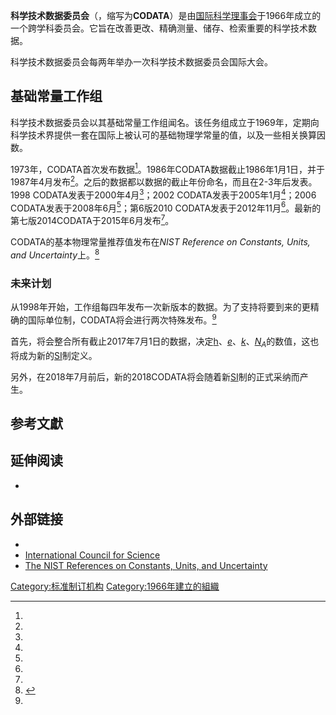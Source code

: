{{noteTA
|G1=P
|G2=C
}}
{{Infobox organization
|name           = 科学技术数据委员会
|image          = 
|image_border   = 
|size           = 
|alt            =
|caption        = 
|map            =
|msize          =
|malt           =
|mcaption       =
|abbreviation   = CODATA
|motto          = 
|formation      = 1966 
|extinction     =
|type           = 国际非政府组织
|status         =
|purpose        = 
|headquarters   = 
|location       = {{FRA}}[[巴黎|巴黎]]
|region_served  = 国际
|membership     =
|language       = 英语、法语
|leader_title   = 主席
|leader_name    = Geoffrey Boulton<ref>[http://www.codata.org/message-from-president-geoffrey-boulton Message from President Geoffrey Boulton] {{Wayback|url=http://www.codata.org/message-from-president-geoffrey-boulton |date=20170718172330 }}. Retrieved 25/06/2015.</ref>
|main_organ     =
|parent_organization = [[国际科学理事会|国际科学理事会]] (ICSU) 
|affiliations   = 
|num_staff      =
|num_volunteers =
|budget         = 
|website        =   [http://www.codata.org/ CODATA Official website]
|remarks        = 
}}

'''科学技术数据委员会'''（{{lang-en|'''Committee on Data for Science and Technology'''}}，缩写为'''CODATA'''）是由[[国际科学理事会|国际科学理事会]]于1966年成立的一个跨学科委员会。它旨在改善更改、精确测量、储存、检索重要的科学技术数据。

科学技术数据委员会每两年举办一次科学技术数据委员会国际大会。

== 基础常量工作组 ==
科学技术数据委员会以其基础常量工作组闻名。该任务组成立于1969年，定期向科学技术界提供一套在国际上被认可的基础物理学常量的值，以及一些相关换算因数。

1973年，CODATA首次发布数据<ref name=CODATA1973/>。1986年CODATA数据截止1986年1月1日，并于1987年4月发布<ref name=CODATA1986/>。之后的数据都以数据的截止年份命名，而且在2-3年后发表。1998 CODATA发表于2000年4月<ref name=CODATA1998/>；2002 CODATA发表于2005年1月<ref name=CODATA2002/>；2006 CODATA发表于2008年6月<ref name=CODATA2006/>；第6版2010 CODATA发表于2012年11月<ref name=CODATA2010/>。最新的第七版2014CODATA于2015年6月发布<ref name=CODATA2014/>。

CODATA的基本物理常量推荐值发布在''NIST Reference on Constants, Units, and Uncertainty''上。<ref name=NISTCUU>{{cite web
 |author=CODATA
 |year=2015
 |title=CODATA Recommended Values of the Fundamental Physical Constants: 2014
 |url=http://physics.nist.gov/cuu/Constants/
 |publisher=[[NIST|NIST]]
 |access-date=2016-06-10
 |archive-date=2008-06-02
 |archive-url=https://web.archive.org/web/20080602090815/http://physics.nist.gov/cuu/Constants/
 |dead-url=no
 }}</ref>

=== 未来计划 ===
从1998年开始，工作组每四年发布一次新版本的数据。为了支持将要到来的更精确的国际单位制，CODATA将会进行两次特殊发布。<ref name=CODATA2014Summary/>

首先，将会整合所有截止2017年7月1日的数据，决定[[普朗克常数|h]]、''[[基本电荷|e]]''、''[[波茲曼常數|k]]''、''[[阿伏加德罗常数|N<sub>A</sub>]]''的数值，这也将成为新的[[SI|SI]]制定义。

另外，在2018年7月前后，新的2018CODATA将会随着新[[SI|SI]]制的正式采纳而产生。

== 参考文獻 ==
{{reflist|2|refs=
<ref name=CODATA1973>{{cite journal
 |last1=Cohen
 |first1=E. R.
 |last2=Taylor
 |first2=B. N.
 |year=1973
 |title=The 1973 least-squares adjustment of the fundamental constants
 |url=http://www.nist.gov/data/PDFfiles/jpcrd37.pdf
 |journal=Journal of Physical and Chemical Reference Data
 |volume=2
 |issue=4
 |pages=663–734
 |bibcode=1973JPCRD...2..663C
 |doi=10.1063/1.3253130
 |access-date=2016-06-10
 |archive-date=2016-12-21
 |archive-url=https://web.archive.org/web/20161221040533/http://nist.gov/data/PDFfiles/jpcrd37.pdf
 |dead-url=no
 }}</ref>
<ref name=CODATA1986>{{cite journal
 |last1=Cohen |first1=E. R.
 |last2=Taylor |first2=B. N.
 |year=1987
 |title=The 1986 CODATA recommended values of the fundamental physical constants
 |journal=Journal of Research of the National Bureau of Standards
 |volume=92 |issue= 2|pages=1–13
 |bibcode=
 |doi=10.6028/jres.092.010
}}</ref>
<ref name=CODATA1998>{{cite journal
 |last1=Mohr
 |first1=P. J.
 |last2=Taylor
 |first2=B. N.
 |year=1999
 |title=CODATA recommended values of the fundamental physical constants: 1998
 |url=http://www.nist.gov/pml/div684/fcdc/upload/rmp1998-2.pdf
 |journal=Journal of Physical and Chemical Reference Data
 |volume=28
 |issue=6
 |pages=1713–1852
 |bibcode=1999JPCRD..28.1713M
 |doi=10.1063/1.556049
 |access-date=2016-06-10
 |archive-date=2016-07-30
 |archive-url=https://web.archive.org/web/20160730051507/http://www.nist.gov/pml/div684/fcdc/upload/rmp1998-2.pdf
 |dead-url=no
 }}</ref>
<ref name=CODATA2002>{{cite journal
 |last1=Mohr
 |first1=P. J.
 |last2=Taylor
 |first2=B. N.
 |year=2005
 |title=CODATA recommended values of the fundamental physical constants: 2002
 |url=http://www.nist.gov/pml/div684/fcdc/upload/rmp2002-2.pdf
 |journal=Reviews of Modern Physics
 |volume=77
 |issue=1
 |pages=1–107
 |bibcode=2005RvMP...77....1M
 |doi=10.1103/RevModPhys.77.1
 |access-date=2016-06-10
 |archive-date=2016-07-30
 |archive-url=https://web.archive.org/web/20160730051019/http://www.nist.gov/pml/div684/fcdc/upload/rmp2002-2.pdf
 |dead-url=no
 }}</ref>
<ref name=CODATA2006>{{cite journal
 |last1=Mohr
 |first1=P. J.
 |last2=Taylor
 |first2=B. N.
 |last3=Newell
 |first3=D. B.
 |year=2008
 |title=CODATA recommended values of the fundamental physical constants: 2006
 |url=http://www.nist.gov/pml/div684/fcdc/upload/rmp2006-2.pdf
 |journal=Reviews of Modern Physics
 |volume=80
 |issue=2
 |pages=633–730
 |arxiv=0801.0028
 |bibcode=2008RvMP...80..633M
 |doi=10.1103/RevModPhys.80.633
 |access-date=2016-06-10
 |archive-date=2016-07-30
 |archive-url=https://web.archive.org/web/20160730050326/http://www.nist.gov/pml/div684/fcdc/upload/rmp2006-2.pdf
 |dead-url=no
 }}</ref>
<ref name=CODATA2010>{{cite journal
 |last1=Mohr
 |first1=P. J.
 |last2=Taylor
 |first2=B. N.
 |last3=Newell
 |first3=D. B.
 |year=2012
 |title=CODATA recommended values of the fundamental physical constants: 2010
 |url=http://physics.nist.gov/cuu/Constants/article2010.html
 |journal=Reviews of Modern Physics
 |volume=84
 |issue=4
 |pages=1527–1605
 |arxiv=1203.5425
 |doi=10.1103/RevModPhys.84.1527
 |bibcode=2012RvMP...84.1527M
 |access-date=2016-06-10
 |archive-date=2019-05-28
 |archive-url=https://web.archive.org/web/20190528232237/https://physics.nist.gov/cuu/Constants/article2010.html
 |dead-url=no
 }}</ref>
<ref name=CODATA2014>{{cite journal
 |last1=Mohr |first1=Peter J.
 |last2=Newell |first2=David B.
 |last3=Taylor |first3=Barry N.
 |year=2015
 |title=CODATA recommended values of the fundamental physical constants: 2014
 |url=https://archive.org/details/arxiv-1507.07956 |journal=Zenodo
 |arxiv=1507.07956
 |doi=10.5281/zenodo.22826
}}</ref>
<ref name=CODATA2014Summary>{{cite journal
 |last1=Mohr
 |first1=Peter J.
 |last2=Newell
 |first2=David B.
 |last3=Taylor
 |first3=Barry N.
 |year=2015
 |title=CODATA recommended values of the fundamental physical constants: 2014 – Summary
 |url=http://codata.org/blog/2015/08/04/codata-recommended-values-of-the-fundamental-physical-constants-2014/
 |journal=Zenodo
 |doi=10.5281/zenodo.22827
 |access-date=2016-06-10
 |archive-date=2016-02-01
 |archive-url=https://web.archive.org/web/20160201122217/http://codata.org/blog/2015/08/04/codata-recommended-values-of-the-fundamental-physical-constants-2014/
 |dead-url=no
 }}</ref>
}}

== 延伸阅读 ==
*{{cite book
 |last1=Cox |first1=J. D.
 |last2=Wagman |first2=D. D.
 |last3=Medvedev |first3=V. A.
 |year=1989
 |title=CODATA Key values for thermodynamics
 |url=https://archive.org/details/codatakeyvaluesf0000unse |publisher=Hemisphere Publishing Corporation
 |isbn=0-89116-758-7
}}

== 外部链接 ==
* {{Official website|http://www.codata.org/}}
* [https://web.archive.org/web/19981111190700/http://www.icsu.org/ International Council for Science]
* [http://www.physics.nist.gov/cuu/ The NIST References on Constants, Units, and Uncertainty] {{Wayback|url=http://www.physics.nist.gov/cuu/ |date=20131014073417 }}

{{Authority control}}

[[Category:标准制订机构|Category:标准制订机构]]
[[Category:1966年建立的組織|Category:1966年建立的組織]]